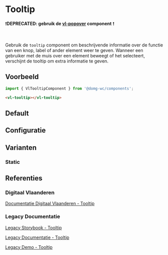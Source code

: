 
# Tooltip

❗**DEPRECATED: gebruik de [vl-popover](?path=/docs/components-popover--documentatie) component** ❗

<br />

Gebruik de `tooltip` component om beschrijvende informatie over de functie van een knop, label of ander element weer te
geven. Wanneer een gebruiker met de muis over een element beweegt of het selecteert, verschijnt de tooltip om extra
informatie te geven.

## Voorbeeld

```js
import { VlTooltipComponent } from '@domg-wc/components';
```

```html
<vl-tooltip></vl-tooltip>
```

## Default

<Canvas of={VlTooltipStories.TooltipDefault} />

## Configuratie

<ArgTypes of={VlTooltipStories.TooltipDefault} />

## Varianten

### Static

<Canvas of={VlTooltipStories.TooltipStatic} />

## Referenties

### Digitaal Vlaanderen

[Documentatie Digitaal Vlaanderen - Tooltip](https://overheid.vlaanderen.be/webuniversum/v3/documentation/js-components/vl-ui-tooltip)

### Legacy Documentatie

[Legacy Storybook - Tooltip](https://webcomponenten.omgeving.vlaanderen.be/storybook/?path=/docs/custom-elements-vl-tooltip--default)

[Legacy Documentatie - Tooltip](https://webcomponenten.omgeving.vlaanderen.be/doc/VlTooltip.html)

[Legacy Demo - Tooltip](https://webcomponenten.omgeving.vlaanderen.be/demo/vl-tooltip.html)

